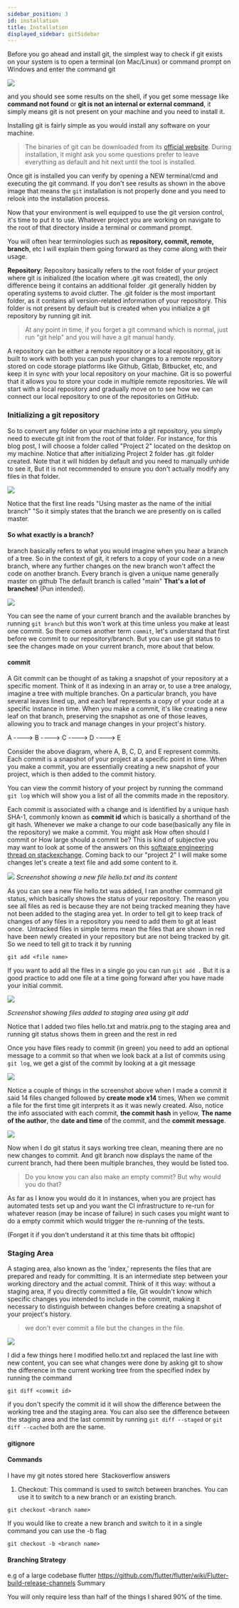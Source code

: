 ```yaml
---
sidebar_position: 3
id: installation
title: Installation
displayed_sidebar: gitSidebar
---
```


Before you go ahead and install git, the simplest way to check if git exists on your system is to open a terminal (on Mac/Linux) or command prompt on Windows and enter the command git

![](https://cdn-images-1.medium.com/max/1600/1*WF82X-6yPzw10DIhMGr-KQ.png)

and you should see some results on the shell, if you get some message like **command not found** or **git is not an internal or external command**, it simply means git is not present on your machine and you need to install it.

Installing git is fairly simple as you would install any software on your machine.

> The binaries of git can be downloaded from its [official website](https://git-scm.com/download/). During installation, it might ask you some questions prefer to leave everything as default and hit next until the tool is installed.

Once git is installed you can verify by opening a NEW terminal/cmd and executing the git command. If you don't see results as shown in the above image that means the `git` installation is not properly done and you need to relook into the installation process.

Now that your environment is well equipped to use the git version control, it's time to put it to use. Whatever project you are working on navigate to the root of that directory inside a terminal or command prompt.

You will often hear terminologies such as **repository, commit, remote, branch**, etc I will explain them going forward as they come along with their usage.

**Repository**: Repository basically refers to the root folder of your project where git is initialized (the location where .git was created), the only difference being it contains an additional folder .git generally hidden by operating systems to avoid clutter. The .git folder is the most important folder, as it contains all version-related information of your repository. This folder is not present by default but is created when you initialize a git repository by running git init.

> At any point in time, if you forget a git command which is normal, just run "git help" and you will have a git manual handy.

A repository can be either a remote repository or a local repository, git is built to work with both you can push your changes to a remote repository stored on code storage platforms like Github, Gitlab, Bitbucket, etc, and keep it in sync with your local repository on your machine. Git is so powerful that it allows you to store your code in multiple remote repositories. We will start with a local repository and gradually move on to see how we can connect our local repository to one of the repositories on GitHub.

### Initializing a git repository

So to convert any folder on your machine into a git repository, you simply need to execute git init from the root of that folder. For instance, for this blog post, I will choose a folder called "Project 2" located on the desktop on my machine. Notice that after initializing Project 2 folder has .git folder created. Note that it will hidden by default and you need to manually unhide to see it, But it is not recommended to ensure you don't actually modify any files in that folder.

![](https://cdn-images-1.medium.com/max/1600/1*qCHhrGYyDDt3EV04pa4xWA.png)

Notice that the first line reads "Using master as the name of the initial branch" "So it simply states that the branch we are presently on is called master.

#### So what exactly is a branch?

branch basically refers to what you would imagine when you hear a branch of a tree. So in the context of git, it refers to a copy of your code on a new branch, where any further changes on the new branch won't affect the code on another branch. Every branch is given a unique name generally master on github The default branch is called "main"
**That's a lot of branches!** (Pun intended).

![](https://cdn-images-1.medium.com/max/1600/0*v0QQhNzIZLQWxc0J)

You can see the name of your current branch and the available branches by running `git branch` but this won't work at this time unless you make at least one commit. So there comes another term `commit`, let's understand that first before we commit to our repository/branch. But you can use git status to see the changes made on your current branch, more about that below.

#### commit

A Git commit can be thought of as taking a snapshot of your repository at a specific moment. Think of it as indexing in an array or, to use a tree analogy, imagine a tree with multiple branches. On a particular branch, you have several leaves lined up, and each leaf represents a copy of your code at a specific instance in time. When you make a commit, it's like creating a new leaf on that branch, preserving the snapshot as one of those leaves, allowing you to track and manage changes in your project's history.

 A ----> B ----> C ----> D ----> E

Consider the above diagram, where A, B, C, D, and E represent commits. Each commit is a snapshot of your project at a specific point in time. When you make a commit, you are essentially creating a new snapshot of your project, which is then added to the commit history.

You can view the commit history of your project by running the command `git log` which will show you a list of all the commits made in the repository.

Each commit is associated with a change and is identified by a unique hash SHA-1, commonly known as **commit id** which is basically a shorthand of the git hash. Whenever we make a change to our code base(basically any file in the repository) we make a commit. You might ask How often should I commit or How large should a commit be? This is kind of subjective you may want to look at some of the answers on this [software engineering thread on stackexchange](https://softwareengineering.stackexchange.com/questions/74764/how-often-should-i-do-you-make-commits).
Coming back to our "project 2" I will make some changes let's create a text file and add some content to it.

![](https://cdn-images-1.medium.com/max/1600/1*rXASAZ_iV12RJ8UT58IPDw.png)
_Screenshot showing a new file hello.txt and its content_

As you can see a new file hello.txt was added, I ran another command git status, which basically shows the status of your repository. The reason you see all files as red is because they are not being tracked meaning they have not been added to the staging area yet. In order to tell git to keep track of changes of any files in a repository you need to add them to git at least once. 
Untracked files in simple terms mean the files that are shown in red have been newly created in your repository but are not being tracked by git. So we need to tell git to track it by running

```
git add <file name>
```

If you want to add all the files in a single go you can run `git add .` But it is a good practice to add one file at a time going forward after you have made your initial commit.

![](https://cdn-images-1.medium.com/max/1600/1*3d2JyW5qvJr_FIgzuPFEgQ.png)

_Screenshot showing files added to staging area using git add_

Notice that I added two files hello.txt and matrix.png to the staging area and running git status shows them in green and the rest in red

Once you have files ready to commit (in green) you need to add an optional message to a commit so that when we look back at a list of commits using `git log`, we get a gist of the commit by looking at a git message

![](https://cdn-images-1.medium.com/max/1600/1*SHxltMcQZKsPU6lctjlwJg.png)

Notice a couple of things in the screenshot above when I made a commit it said 14 files changed followed by **create mode x14** times, When we commit a file for the first time git interprets it as it was newly created. Also, notice the info associated with each commit, **the commit hash** in yellow, **The name of the author**, the **date and time** of the commit, and the **commit message**.

![](https://cdn-images-1.medium.com/max/1600/1*x0uy1nvdmnWhwjYCOb76Rw.png)

Now when I do git status it says working tree clean, meaning there are no new changes to commit. And git branch now displays the name of the current branch, had there been multiple branches, they would be listed too.

> Do you know you can also make an empty commit? But why would you do that?

As far as I know you would do it in instances, when you are project has automated tests set up and you want the CI infrastructure to re-run for whatever reason (may be incase of failure) in such cases you might want to do a empty commit which would trigger the re-running of the tests.

(Forget it if you don't understand it at this time thats bit offtopic)

### Staging Area

A staging area, also known as the 'index,' represents the files that are prepared and ready for committing. It is an intermediate step between your working directory and the actual commit. Think of it this way: without a staging area, if you directly committed a file, Git wouldn't know which specific changes you intended to include in the commit, making it necessary to distinguish between changes before creating a snapshot of your project's history.

> we don't ever commit a file but the changes in the file.

![](https://cdn-images-1.medium.com/max/1600/1*P4yUxUmeIj_36JbEyLgcxw.png)

I did a few things here I modified hello.txt and replaced the last line with new content, you can see what changes were done by asking git to show the difference in the current working tree from the specified index by running the command

```
git diff <commit id>
```

if you don't specify the commit id it will show the difference between the working tree and the staging area. You can also see the difference between the staging area and the last commit by running `git diff --staged` or `git diff --cached` both are the same.

#### gitignore



#### Commands

I have my git notes stored here 
Stackoverflow answers


1. Checkout: This command is used to switch between branches. You can use it to switch to a new branch or an existing branch.

```
git checkout <branch name>
```

If you would like to create a new branch and switch to it in a single command you can use the -b flag

```
git checkout -b <branch name>
```



#### Branching Strategy

e.g of a large codebase flutter https://github.com/flutter/flutter/wiki/Flutter-build-release-channels
Summary

You will only require less than half of the things I shared 90% of the time.
